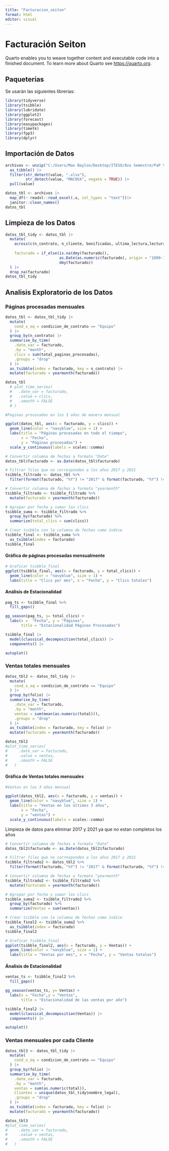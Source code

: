 ---
title: "Facturacion_seiton"
format: html
editor: visual
---

# Facturación Seiton

Quarto enables you to weave together content and executable code into a finished document. To learn more about Quarto see <https://quarto.org>.

## Paqueterías

Se usarán las siguientes librerias:

```{r}
library(tidyverse)
library(tsibble)
library(lubridate)
library(ggplot2)
library(forecast)
library(easypackages)
library(timetk)
library(fpp3)
library(dplyr)
```

## Importación de Datos

```{r}
archivos <- unzip("C:/Users/Max Baylon/Desktop/ITESO/8vo Semestre/PaP Seiton/Seiton/Facturass_2.zip") |> 
  as_tibble() |> 
  filter(str_detect(value, ".xlsx"),
         str_detect(value, "MACOSX", negate = TRUE)) |> 
  pull(value)

datos_tbl <- archivos |> 
  map_df(~ readxl::read_excel(.x, col_types = "text"))|> 
  janitor::clean_names()
datos_tbl
```

## Limpieza de los Datos

```{r}
datos_tbl_tidy <- datos_tbl |> 
  mutate(
    across(c(n_contrato, n_cliente, bonificadas, ultima_lectura,lectura_actual, ctro_prod_impresiones_byn, paginas_procesadas_byn, paginas_procesadas_color, factura, renta_fija, excedente, subtotal, iva, total, total_paginas_procesadas), as.numeric), 
    
    facturado = if_else(is.na(dmy(facturado)),
                        as.Date(as.numeric(facturado), origin = "1899-12-30"),
                        dmy(facturado))     
  ) |> 
  drop_na(facturado)
datos_tbl_tidy 
```

## Analisis Exploratorio de los Datos

### Páginas procesadas mensuales

```{r}
datos_tbl <- datos_tbl_tidy |> 
  mutate(
    cond_x_eq = condicion_de_contrato == "Equipo"
  ) |> 
  group_by(n_contrato) |>
  summarise_by_time(
    .date_var = facturado,
    .by = "month",
    clics = sum(total_paginas_procesadas),
    .groups = "drop"
  ) |>
  as_tsibble(index = facturado, key = n_contrato) |>
  mutate(facturado = yearmonth(facturado))

datos_tbl
  # plot_time_series(
  #   .date_var = facturado,
  #   .value = clics,
  #   .smooth = FALSE
  # )
```

```{r}
#Paginas procesadas en los 3 años de manera mensual

ggplot(datos_tbl, aes(x = facturado, y = clics)) +
  geom_line(color = "navyblue", size = 1) +
  labs(title = "Páginas procesadas en todo el tiempo",
       x = "Fecha",
       y = "Páginas procesadas") +
  scale_y_continuous(labels = scales::comma) 

```

```{r}
# Convertir columna de fechas a formato "Date"
datos_tbl$facturado <- as.Date(datos_tbl$facturado)

# Filtrar filas que no corresponden a los años 2017 y 2021
tsibble_filtrado <- datos_tbl %>% 
  filter(format(facturado, "%Y") != "2017" & format(facturado, "%Y") != "2021")

# Convertir columna de fechas a formato "yearmonth"
tsibble_filtrado <- tsibble_filtrado %>% 
  mutate(facturado = yearmonth(facturado))

# Agrupar por fecha y sumar los clics
tsibble_suma <- tsibble_filtrado %>% 
  group_by(facturado) %>% 
  summarize(total_clics = sum(clics))

# Crear tsibble con la columna de fechas como índice
tsibble_final <- tsibble_suma %>% 
  as_tsibble(index = facturado)
tsibble_final
```

#### Gráfica de páginas procesadas mensualmente

```{r}
# Graficar tsibble_final
ggplot(tsibble_final, aes(x = facturado, y = total_clics)) +
  geom_line(color = "navyblue", size = 1) +
  labs(title = "Clics por mes", x = "Fecha", y = "Clics totales")
```

#### Análisis de Estacionalidad

```{r}
pag_ts <- tsibble_final %>%
  fill_gaps() 

gg_season(pag_ts, y= total_clics) +
  labs(x =  "Fecha", y = "Páginas",
       title = "Estacionalidad Páginas Procesadas")
```

```{r}
tsibble_final |> 
  model(classical_decomposition(total_clics)) |>
  components() |>

autoplot()
```

### Ventas totales mensuales

```{r}
datos_tbl2 <- datos_tbl_tidy |> 
  mutate(
    cond_x_eq = condicion_de_contrato == "Equipo"
  ) |> 
  group_by(folio) |>
  summarise_by_time(
    .date_var = facturado,
    .by = "month",
    ventas = sum(mean(as.numeric(total))),
    .groups = "drop"
  ) |>
  as_tsibble(index = facturado, key = folio) |>
  mutate(facturado = yearmonth(facturado))

datos_tbl2
#plot_time_series(
#     .date_var = facturado,
#     .value = ventas,
#     .smooth = FALSE
#   )
```

#### Gráfica de Ventas totales mensuales

```{r}
#Ventas en los 3 años mensual

ggplot(datos_tbl2, aes(x = facturado, y = ventas)) +
  geom_line(color = "navyblue", size = 1) +
  labs(title = "Ventas en los últimos 3 años",
       x = "Fecha",
       y = "ventas") +
  scale_y_continuous(labels = scales::comma) 

```

Limpieza de datos para eliminar 2017 y 2021 ya que no estan completos los años

```{r}
# Convertir columna de fechas a formato "Date"
datos_tbl2$facturado <- as.Date(datos_tbl2$facturado)

# Filtrar filas que no corresponden a los años 2017 y 2021
tsibble_filtrado2 <- datos_tbl2 %>% 
  filter(format(facturado, "%Y") != "2017" & format(facturado, "%Y") != "2021")

# Convertir columna de fechas a formato "yearmonth"
tsibble_filtrado2 <- tsibble_filtrado2 %>% 
  mutate(facturado = yearmonth(facturado))

# Agrupar por fecha y sumar los clics
tsibble_suma2 <- tsibble_filtrado2 %>% 
  group_by(facturado) %>% 
  summarize(Ventas = sum(ventas))

# Crear tsibble con la columna de fechas como índice
tsibble_final2 <- tsibble_suma2 %>% 
  as_tsibble(index = facturado)
tsibble_final2
```

```{r}
# Graficar tsibble_final
ggplot(tsibble_final2, aes(x = facturado, y = Ventas)) +
  geom_line(color = "navyblue", size = 1) +
  labs(title = "Ventas por mes", x = "Fecha", y = "Ventas totales")

```

#### Ánalisis de Estacionalidad

```{r}
ventas_ts <- tsibble_final2 %>%
  fill_gaps() 

gg_season(ventas_ts, y= Ventas) +
  labs(x = "Fecha",y = "Ventas",
       title = "Estacionalidad de las ventas por año")
```

```{r}
tsibble_final2 |> 
  model(classical_decomposition(Ventas)) |>
  components() |>

autoplot()
```

### Ventas mensuales por cada Cliente

```{r}
datos_tbl3 <- datos_tbl_tidy |> 
  mutate(
    cond_x_eq = condicion_de_contrato == "Equipo"
  ) |> 
  group_by(folio) |>
  summarise_by_time(
    .date_var = facturado,
    .by = "month",
    ventas = sum(as.numeric(total)), 
    Clientes = unique(datos_tbl_tidy$nombre_legal),
    .groups = "drop"
  ) |>
  as_tsibble(index = facturado, key = folio) |>
  mutate(facturado = yearmonth(facturado))

datos_tbl3
#plot_time_series(
#     .date_var = facturado,
#     .value = ventas,
#     .smooth = FALSE
#   )
```

